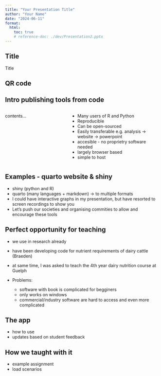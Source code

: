 ```yaml
---
title: "Your Presentation Title"
author: "Your Name"
date: "2024-06-11"
format:
  html:
    toc: true
    # reference-doc: ./dev/Presentation2.pptx
---
```


## Title

Title

## QR code


## Intro publishing tools from code

:::: {.columns}

::: {.column width="40%"}
contents...
:::

::: {.column width="60%"}
- Many users of R and Python
- Reproducible
- Can be open-sourced
- Easily transferable e.g. analysis -> website -> powerpoint
- accesible - no proprietry software needed
- largely browser based
- simple to host
:::

::::

## Examples - quarto website & shiny

- shiny (python and R)
- quarto (many languages + markdown) -> to multiple formats
- I could have interactive graphs in my presentation, but have resorted to screen recordings to show you
- Let's push our societies and organising commities to allow and encourage these tools

## Perfect opportunity for teaching
- we use in research already

- have been developing code for nutrient requirements of dairy cattle (Braeden)
- at same time, I was asked to teach the 4th year dairy nutrition course at Guelph
- Problems:
    - software with book is complicated for begginers
    - only works on windows
    - commercial/industry software are hard to access and even more complicated


## The app
- how to use
- updates based on student feedback

## How we taught with it
- example assignment
- load scenarios




